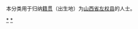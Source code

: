 {{Catnav|頁面分類|各種主題的頁面分類|依中国各省来作的分类|各地中国人|山西人|晋中人}}
{{Catnav|頁面分類|人物|各國人物|中国人|各地中国人|山西人|晋中人}}

本分类用于归纳[[籍贯|籍贯]]（出生地）为[[山西省|山西省]][[左权县|左权县]]的人士。

[[Category:晋中人|*]]
[[Category:左权县|*]]